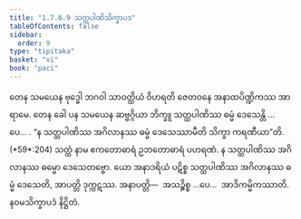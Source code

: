 ```yaml
---
title: "1.7.6.9 သတ္ထပါဏိသိက္ခာပဒ"
tableOfContents: false
sidebar:
  order: 9
type: "tipitaka"
basket: "vi"
book: "paci"
---
```



<DynamicBreadcrumb />

<Division number="636" book="paci" e="ch" v="2" p="263">

<Paragraph number="1990" book="paci">
တေန သမယေန ဗုဒ္ဓေါ ဘဂဝါ သာဝတ္ထိယံ ဝိဟရတိ ဇေတဝနေ အနာထပိဏ္ဍိကဿ အာရာမေ. တေန ခေါ ပန သမယေန ဆဗ္ဗဂ္ဂိယာ ဘိက္ခူ သတ္ထပါဏိဿ ဓမ္မံ ဒေသေန္တိ …ပေ… .
</Paragraph>

<Paragraph number="1991" book="paci">
<Emphasis>“န သတ္ထပါဏိဿ အဂိလာနဿ ဓမ္မံ ဒေသေဿာမီတိ သိက္ခာ ကရဏီယာ”</Emphasis>တိ. (*59*:<Emphasis>204</Emphasis>)
</Paragraph>

<Paragraph number="1992" book="paci">
<Emphasis>သတ္ထံ</Emphasis> နာမ ဧကတောဓာရံ ဥဘတောဓာရံ ပဟရဏံ.
</Paragraph>

<Paragraph number="1993" book="paci">
န သတ္ထပါဏိဿ အဂိလာနဿ ဓမ္မော ဒေသေတဗ္ဗော. ယော အနာဒရိယံ ပဋိစ္စ သတ္ထပါဏိဿ အဂိလာနဿ ဓမ္မံ ဒေသေတိ, အာပတ္တိ ဒုက္ကဋဿ.
</Paragraph>

<Paragraph number="1994" book="paci">
အနာပတ္တိ—  အသဉ္စိစ္စ …ပေ…  အာဒိကမ္မိကဿာတိ.

</Paragraph>
</Division>

<Paragraph number="1995" type="center" book="paci">
နဝမသိက္ခာပဒံ နိဋ္ဌိတံ.
</Paragraph>
